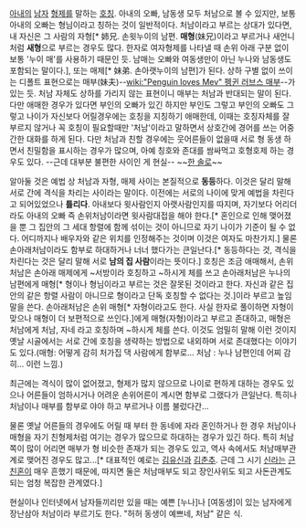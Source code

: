 [[아내]]의 [[남자]] [[형제]]를 말하는 [[호칭]].
아내의 오빠, 남동생 모두 처남으로 볼 수 있지만, 보통 아내의 오빠는 형님이라고 칭하는 것이 일반적이다. 처남이라고 부르는 상대가 있다면, 내 자신은 그 사람의 자형[* 姉兄. 손윗누이의 남편. '''매형'''(妹兄)이라고 부르거나 새언니처럼 '''새형'''으로 부르는 경우도 많다. 한자로 여자형제를 나타낼 때 손위 아래 구분 없이 보통 '누이 매'를 사용하기 때문인 듯. 남매는 오빠와 여동생만이 아닌 누나와 남동생도 포함되는 말이다.], 또는 매제[* 妹弟. 손아랫누이의 남편]가 된다. 상하 구별 없이 쓰이는 디폴트 표현으로는 매부(妹夫)--[[wiki:"Penguin loves Mev" 펭귄 러브스 매부]]--가 있는 듯. 처남 자체도 상하를 가리지 않는 표현이니 매부는 처남과 반대되는 말이 된다. 다만 애매한 경우가 있다면 부인의 오빠가 있긴 하지만 부인도 그렇고 부인의 오빠도 그렇고 나이가 자신보다 어릴경우에는 호칭을 지칭하기 애매한데, 이때는 호칭자체를 잘 부르지 않거나 꼭 호칭이 필요할때만 '처남'이라고 말하면서 상호간에 경어를 쓰는 어중간한 대화를 하게 된다. 다만 처남과 친할 경우에는 웃어른들이 없을때 서로 형 동생 하면서 친밀함을 표시하는 경우가 많으며, 아예 칭호와 존대를 쌈싸먹고 호형호제 하는 경우도 있다. 
--근데 대부분 불편한 사이인 게 현실-- ~~[[한 솔로]]~~

알아둘 것은 예법 상 처남과 자형, 매제 사이는 본질적으로 '''동등'''하다. 이것은 달리 말해 서로 간에 격식을 차리는 사이라는 말이다. 이전에는 서로의 나이에 맞게 예법을 차린다고 되어있었으나 '''틀리다'''. 아내보다 윗사람인지 아랫사람인지를 따지며, 자기보다 어리더라도 아내의 오빠 즉 손위처남이라면 윗사람대접을 해야 한다.[* 혼인으로 인해 맺어졌을 뿐 그 집안의 그 세대 항렬에 함께 섞이는 것이 아니므로 자기 나이가 기준이 될 수 없다. 어디까지나 배우자와 같은 위치를 인정해주는 것이며 이것은 여자도 마찬가지.] 물론 손아래처남이라도 함부로 하대하거나 너너 했다가는 큰일난다.[* 동등하다는 것, 격식을 차린다는 것은 달리 말해 서로 '''남의 집 사람'''이라는 뜻이다.] 호칭은 조금 애매해서, 손위처남은 손아래 매제에게 ~서방이라 호칭하고 ~하시게 체를 쓰고 손아래처남은 누나의 남편에게 매형[* 형이나 형님이라고 부르는 것은 잘못된 것이라고 한다. 자신과 같은 집안의 같은 항렬 사람이 아니므로 형이라고 단독 호칭할 수 없다는 것.]이라 부르고 높임말을 쓴다. 손아래처남은 손위 매형[* 자형이라고도 한다. 사실 한자로 풀이하면 자형이 맞으나 매형이 더 보편적으로 쓰인다.]에게 매형(자형)이라고 부르고 존대하고, 매형은 처남에게 처남, 자네 라고 호칭하며 ~하시게 체를 쓴다. 이것도 엄밀히 말해 이런 것이지 옛날 시골에서는 서로 간에 호칭을 생략하는 방법으로 내외하며 서로 존대했다는 이야기도 있다.(매형: 어떻게 감히 처가집 댁 사람에게 함부로... 처남 : 누나 남편인데 어찌 감히... 이런 느낌.)

최근에는 격식이 많이 없어졌고, 형제가 많지 않으므로 나이로 편하게 대하는 경우도 있으나 어른들이 엄하시거나 어려운 손위어른이 계시면 함부로 그랬다가 큰일난다. 특히나 처남이나 매부를 함부로 야야 하고 부르거나 이름 불렀다간...

물론 옛날 어른들의 경우에도 어릴 때 부터 한 동네에 자라 혼인하거나 한 경우 처남이나 매형을 자기 친형제처럼 여기는 경우가 많으므로 하대하는 경우가 있긴 하다. 특히 처남 쪽이 많이 어리면 매부가 형 비슷한 존재가 되는 경우도 있고, 역사 속에서도 처남매부관계로 맺어진 경우도 많고...[* 대표적인 예로는 [[김유신]]과 [[김춘추]]. 근데 그 시기 [[신라]]는 [[근친혼]]이 매우 흔했기 때문에, 따지면 둘은 처남매부도 되고 장인사위도 되고 사돈관계도 되는 엄청 복잡한 관계였다.]

현실이나 인터넷에서 남자들끼리만 있을 때는 예쁜 [누나]나 [여동생]이 있는 남자에게 장난삼아 처남이라 부르기도 한다. "허허 동생이 예쁘네, 처남" 같은 식. 
